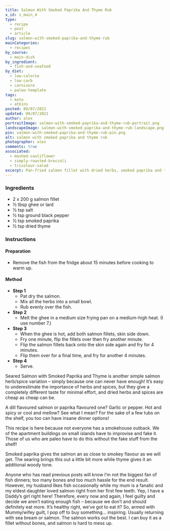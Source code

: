 ```yaml
---
title: Salmon With Smoked Paprika And Thyme Rub
x_id: s_main_4
type:
  - recipe
  - post
  - article
slug: salmon-with-smoked-paprika-and-thyme-rub
mainCategories: 
  - recipes
by_course:
  - main-dish
by_ingredient:
  - fish-and-seafood
by_diet:
  - low-calorie
  - low-carb
  - carnivore
  - paleo-template
tags:
  - keto
  - atkins
posted: 09/07/2021
updated: 09/07/2021
author: alex
portraitImage: salmon-with-smoked-paprika-and-thyme-rub-portrait.png
landscapeImage: salmon-with-smoked-paprika-and-thyme-rub-landscape.png
pin: salmon-with-smoked-paprika-and-thyme-rub-pin.png
alt: salmon with smoked paprika and thyme rub
photographer: alex
comments: true
associated: 
  - mashed-cauliflower
  - simply-roasted-broccoli
  - tricolour-salad
excerpt: Pan-fried salmon fillet with dried herbs, smoked paprika and thyme.
---
```


<Ingredients>

### Ingredients
    
  - 2 x 200 g salmon fillet
  - ½ tbsp ghee or lard
  - ½ tsp salt
  - ½ tsp ground black pepper
  - ½ tsp smoked paprika
  - ½ tsp dried thyme

</Ingredients>

<Instructions>

### Instructions

#### Preparation

  - Remove the fish from the fridge about 15 minutes before cooking to warm up.

#### Method

  - **Step 1**
    - Pat dry the salmon.
    - Mix all the herbs into a small bowl.
    - Rub evenly over the fish.
  - **Step 2**
    - Melt the ghee in a medium size frying pan on a medium-high heat. (I use number 7.)
  - **Step 3**
    - When the ghee is hot, add both salmon fillets, skin side down.
    - Fry one minute, flip the fillets over then fry another minute.
    - Flip the salmon fillets back onto the skin side again and fry for 4 minutes.
    - Flip them over for a final time, and fry for another 4 minutes.
  - **Step 4**
    - Serve.

</Instructions>

<PostBody>

Seared Salmon with Smoked Paprika and Thyme is another simple salmon herb/spice variation – simply because one can never have enough! It’s easy to underestimate the importance of herbs and spices, but they give a completely different taste for minimal effort, and dried herbs and spices are cheap as cheap can be. 

A dill flavoured salmon or paprika flavoured one?  Garlic or pepper. Hot and spicy or cool and mellow? See what I mean? For the sake of a few tubs on the shelf, you too can have insane dinner options!

This recipe is here because not everyone has a smokehouse outback. We of the apartment buildings on small islands have to improvise and fake it. Those of us who are paleo have to do this without the fake stuff from the shelf!

Smoked paprika gives the salmon an as close to smokey flavour as we will get. The searing brings this out a little bit more while thyme gives it an additional woody tone.

Anyone who has read previous posts will know I‘m not the biggest fan of fish dinners; too many bones and too much hassle for the end result.  However, my husband likes fish occasionally while my mum is a fanatic and my eldest daughter loved salmon right from her first few teeth. Yep, I have a Daddy’s girl right here! Therefore, every now and again, I feel guilty and decide we aren’t eating enough fish – because we don’t and should definitely eat more. It’s healthy right, we’ve got to eat it? So, armed with Mummy/wifey guilt, I pop off to buy something… inspiring. Usually returning with sea bream or salmon.  The salmon works out the best. I can buy it as a fillet without bones, and salmon is hard to mess up.

</PostBody>


